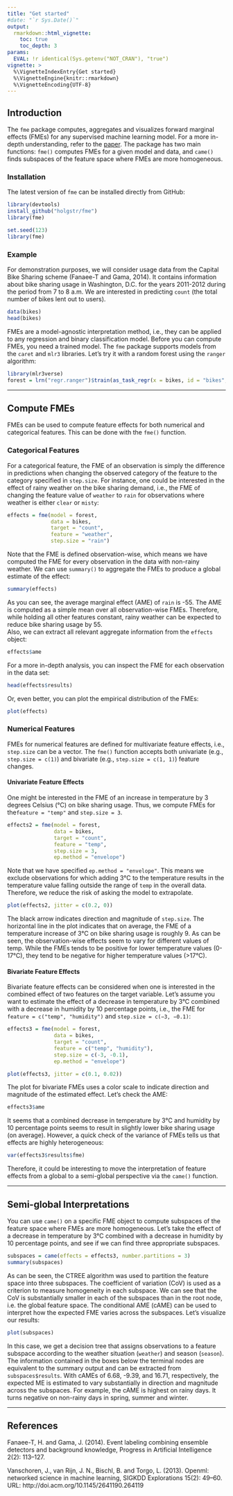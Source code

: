 ```yaml
---
title: "Get started"
#date: "`r Sys.Date()`"
output: 
  rmarkdown::html_vignette:
    toc: true
    toc_depth: 3
params:
  EVAL: !r identical(Sys.getenv("NOT_CRAN"), "true")
vignette: >
  %\VignetteIndexEntry{Get started}
  %\VignetteEngine{knitr::rmarkdown}
  %\VignetteEncoding{UTF-8}
---
```


## Introduction

The `fme` package computes, aggregates and visualizes forward marginal effects (FMEs) for any supervised machine learning model. For a more in-depth understanding, refer to the [paper][1]. The package has two main functions: `fme()` computes FMEs for a given model and data, and `came()` finds subspaces of the feature space where FMEs are more homogeneous.

### Installation

The latest version of `fme` can be installed directly from GitHub:

```r
library(devtools)
install_github("holgstr/fme")
library(fme)   
```

```r
set.seed(123)
library(fme) 
```

### Example

For demonstration purposes, we will consider usage data from the Capital Bike Sharing scheme (Fanaee-T and Gama, 2014). It contains information about bike sharing usage in Washington, D.C. for the years 2011-2012 during the period from 7 to 8 a.m. We are interested in predicting `count` (the total number of bikes lent out to users).

```r
data(bikes)
head(bikes) 
```

FMEs are a model-agnostic interpretation method, i.e., they can be applied to any regression and binary classification model. Before you can compute FMEs, you need a trained model. The `fme` package supports models from the `caret` and `mlr3` libraries. Let's try it with a random forest using the `ranger` algorithm:

```r
library(mlr3verse)
forest = lrn("regr.ranger")$train(as_task_regr(x = bikes, id = "bikes", target = "count"))
```

---

## Compute FMEs

FMEs can be used to compute feature effects for both numerical and categorical features. This can be done with the `fme()` function.

### Categorical Features

For a categorical feature, the FME of an observation is simply the difference in predictions when changing the observed category of the feature to the category specified in `step.size`. For instance, one could be interested in the effect of rainy weather on the bike sharing demand, i.e., the FME of changing the feature value of `weather` to `rain` for observations where weather is either `clear` or `misty`:

```r
effects = fme(model = forest,
              data = bikes,
              target = "count",
              feature = "weather",
              step.size = "rain")
```

Note that the FME is defined observation-wise, which means we have computed the FME for every observation in the data with non-rainy weather. We can use `summary()` to aggregate the FMEs to produce a global estimate of the effect:

```r
summary(effects)
```

As you can see, the average marginal effect (AME) of `rain` is -55. The AME is computed as a simple mean over all observation-wise FMEs. Therefore, while holding all other features constant, rainy weather can be expected to reduce bike sharing usage by 55. \
Also, we can extract all relevant aggregate information from the `effects` object:

```r
effects$ame
```

For a more in-depth analysis, you can inspect the FME for each observation in the data set:

```r
head(effects$results)
```

Or, even better, you can plot the empirical distribution of the FMEs:

```r
plot(effects)
```

### Numerical Features

FMEs for numerical features are defined for multivariate feature effects, i.e., `step.size` can be a vector. The `fme()` function accepts both univariate (e.g., `step.size = c(1)`) and bivariate (e.g., `step.size = c(1, 1)`) feature changes.

#### Univariate Feature Effects

One might be interested in the FME of an increase in temperature by 3 degrees Celsius (°C)
on bike sharing usage. Thus, we compute FMEs for the` feature = "temp"` and `step.size = 3`.

```r
effects2 = fme(model = forest,
               data = bikes,
               target = "count",
               feature = "temp",
               step.size = 3,
               ep.method = "envelope")
```

Note that we have specified `ep.method = "envelope"`. This means we exclude observations for which adding 3°C to the temperature results in the temperature value falling outside the range of `temp` in the overall data. Therefore, we reduce the risk of asking the model to extrapolate.

```r
plot(effects2, jitter = c(0.2, 0))
```

The black arrow indicates direction and magnitude of `step.size`. The horizontal line in the plot indicates that on average, the FME of a temperature increase of 3°C on bike sharing usage is roughly 9. As can be seen, the observation-wise effects seem to vary for different values of temp. While the FMEs tends to be positive for lower temperature values (0-17°C), they tend to be negative for higher temperature values (>17°C).

#### Bivariate Feature Effects

Bivariate feature effects can be considered when one is interested in the combined effect of two features on the target variable. Let's assume you want to estimate the effect of a decrease in temperature by 3°C combined with a decrease in humidity by 10 percentage points, i.e., the FME for `feature = c("temp", "humidity")` and `step.size = c(−3, −0.1)`:

```r
effects3 = fme(model = forest,
               data = bikes,
               target = "count",
               feature = c("temp", "humidity"),
               step.size = c(-3, -0.1),
               ep.method = "envelope")

plot(effects3, jitter = c(0.1, 0.02))
```

The plot for bivariate FMEs uses a color scale to indicate direction and magnitude of the estimated effect. Let's check the AME:

```r
effects3$ame
```

It seems that a combined decrease in temperature by 3°C and humidity by 10 percentage points seems to result in slightly lower bike sharing usage (on average). However, a quick check of the variance of FMEs tells us that effects are highly heterogeneous:

```r
var(effects3$results$fme)
```

Therefore, it could be interesting to move the interpretation of feature effects from a global to a semi-global perspective via the `came()` function.

------

## Semi-global Interpretations

You can use `came()` on a specific FME object to compute subspaces of the feature space where FMEs are more homogeneous. Let's take the effect of a decrease in temperature by 3°C combined with a decrease in humidity by 10 percentage points, and see if we can find three appropriate subspaces.

```r
subspaces = came(effects = effects3, number.partitions = 3)
summary(subspaces)
```

As can be seen, the CTREE algorithm was used to partition the feature space into three subspaces. The coefficient of variation (CoV) is used as a criterion to measure homogeneity in each subspace. We can see that the CoV is substantially smaller in each of the subspaces than in the root node, i.e. the global feature space. The conditional AME (cAME) can be used to interpret how the expected FME varies across the subspaces. Let's visualize our results:

```r
plot(subspaces)
```

In this case, we get a decision tree that assigns observations to a feature subspace according to the weather situation (`weather`) and season (`season`). The information contained in the boxes below the terminal nodes are equivalent to the summary output and can be extracted from `subspaces$results`. With cAMEs of 6.68, -9.39, and 16.71, respectively, the expected ME is estimated to vary substantially in direction and magnitude across the subspaces. For example, the cAME is highest on rainy days. It turns negative on non-rainy days in spring, summer and winter.

---

## References

Fanaee-T, H. and Gama, J. (2014). Event labeling combining ensemble detectors and background knowledge,
Progress in Artificial Intelligence 2(2): 113–127.

Vanschoren, J., van Rijn, J. N., Bischl, B. and Torgo, L. (2013). Openml: networked science in machine
learning, SIGKDD Explorations 15(2): 49–60. URL: http://doi.acm.org/10.1145/2641190.264119

[1]: https://arxiv.org/abs/2201.08837

[2]: https://www.openml.org/search?type=data&status=active&id=42712

[3]: https://mlr3learners.mlr-org.com/
